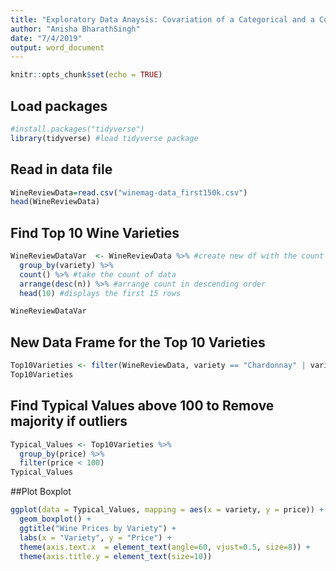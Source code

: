 ```yaml
---
title: "Exploratory Data Anaysis: Covariation of a Categorical and a Continuous Variable"
author: "Anisha BharathSingh"
date: "7/4/2019"
output: word_document
---
```


```r
knitr::opts_chunk$set(echo = TRUE)
```

## Load packages
```r
#install.packages("tidyverse") 
library(tidyverse) #load tidyverse package
```

## Read in data file
```r
WineReviewData=read.csv("winemag-data_first150k.csv")
head(WineReviewData)
```

## Find Top 10 Wine Varieties
```r
WineReviewDataVar  <- WineReviewData %>% #create new df with the count of wine varieties
  group_by(variety) %>% 
  count() %>% #take the count of data
  arrange(desc(n)) %>% #arrange count in descending order
  head(10) #displays the first 15 rows

WineReviewDataVar
```


## New Data Frame for the Top 10 Varieties
```r
Top10Varieties <- filter(WineReviewData, variety == "Chardonnay" | variety == "Pinot Noir" | variety == "Cabernet Sauvignon" | variety == "Red Blend" | variety == "Bordeaux-style Red Blend" | variety == "Sauvignon Blanc" | variety == "Syrah" | variety == "Riesling" | variety == "Merlot" | variety == "Zinfadel")
Top10Varieties
```

## Find Typical Values above 100 to Remove majority if outliers
```r
Typical_Values <- Top10Varieties %>%
  group_by(price) %>%
  filter(price < 100)
Typical_Values
```

##Plot Boxplot
```r
ggplot(data = Typical_Values, mapping = aes(x = variety, y = price)) +
  geom_boxplot() + 
  ggtitle("Wine Prices by Variety") + 
  labs(x = "Variety", y = "Price") + 
  theme(axis.text.x  = element_text(angle=60, vjust=0.5, size=8)) + 
  theme(axis.title.y = element_text(size=10))
```
